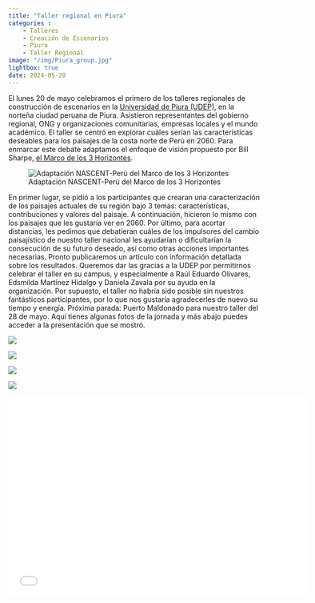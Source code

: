```yaml
---
title: "Taller regional en Piura"
categories : 
    - Talleres
    - Creación de Escenarios
    - Piura
    - Taller Regional
image: "/img/Piura_group.jpg"
lightbox: true
date: 2024-05-20
---
```


El lunes 20 de mayo celebramos el primero de los talleres regionales de construcción de escenarios en la [Universidad de Piura (UDEP)](https://www.udep.edu.pe/en/), en la norteña ciudad peruana de Piura. Asistieron representantes del gobierno regional, ONG y organizaciones comunitarias, empresas locales y el mundo académico.
El taller se centró en explorar cuáles serían las características deseables para los paisajes de la costa norte de Perú en 2060. Para enmarcar este debate adaptamos el enfoque de visión propuesto por Bill Sharpe, [el Marco de los 3 Horizontes](https://www.h3uni.org/tutorial/three-horizons/).

![Adaptación NASCENT-Perú del Marco de los 3 Horizontes](../img/3_horizons_es.png)

En primer lugar, se pidió a los participantes que crearan una caracterización de los paisajes actuales de su región bajo 3 temas: características, contribuciones y valores del paisaje. A continuación, hicieron lo mismo con los paisajes que les gustaría ver en 2060. Por último, para acortar distancias, les pedimos que debatieran cuáles de los impulsores del cambio paisajístico de nuestro taller nacional les ayudarían o dificultarían la consecución de su futuro deseado, así como otras acciones importantes necesarias. Pronto publicaremos un artículo con información detallada sobre los resultados.
Queremos dar las gracias a la UDEP por permitirnos celebrar el taller en su campus, y especialmente a Raúl Eduardo Olivares, Edsmilda Martínez Hidalgo y Daniela Zavala por su ayuda en la organización. Por supuesto, el taller no habría sido posible sin nuestros fantásticos participantes, por lo que nos gustaría agradecerles de nuevo su tiempo y energía. Próxima parada: Puerto Maldonado para nuestro taller del 28 de mayo.
Aquí tienes algunas fotos de la jornada y más abajo puedes acceder a la presentación que se mostró.

::: {layout-nrow=2}
![](../img/Piura_1.jpg){group="my-gallery"}

![](../img/Piura_2.jpg){group="my-gallery"}

![](../img/Piura_3.jpg){group="my-gallery"}

![](../img/Piura_group.jpg){group="my-gallery"}
:::

```{=html}
<div class="embed-container">
  <p align="center"><iframe width="600" height="400" src="../media/Regional_workshop_pres_ES.pdf" style="border: 0.5px" ></iframe
  /p>
</div>
```



